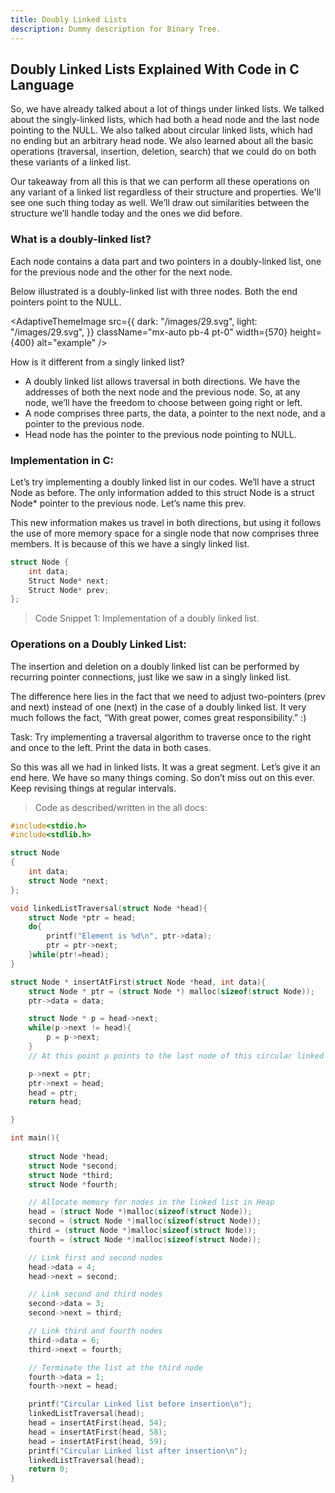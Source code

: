 ```yaml
---
title: Doubly Linked Lists
description: Dummy description for Binary Tree.
---
```


## Doubly Linked Lists Explained With Code in C Language

So, we have already talked about a lot of things under linked lists. We talked about the singly-linked lists, which had both a head node and the last node pointing to the NULL. We also talked about circular linked lists, which had no ending but an arbitrary head node. We also learned about all the basic operations (traversal, insertion, deletion, search) that we could do on both these variants of a linked list.

Our takeaway from all this is that we can perform all these operations on any variant of a linked list regardless of their structure and properties. We'll see one such thing today as well. We’ll draw out similarities between the structure we’ll handle today and the ones we did before.

### What is a doubly-linked list?
Each node contains a data part and two pointers in a doubly-linked list, one for the previous node and the other for the next node.

Below illustrated is a doubly-linked list with three nodes. Both the end pointers point to the NULL.

<AdaptiveThemeImage
  src={{
    dark: "/images/29.svg",
    light: "/images/29.svg",
  }}
  className="mx-auto pb-4 pt-0"
  width={570}
  height={400}
  alt="example"
/>

How is it different from a singly linked list?

- A doubly linked list allows traversal in both directions. We have the addresses of both the next node and the previous node. So, at any node, we’ll have the freedom to choose between going right or left.
- A node comprises three parts, the data, a pointer to the next node, and a pointer to the previous node.
- Head node has the pointer to the previous node pointing to NULL.

### Implementation in C:

Let’s try implementing a doubly linked list in our codes. We’ll have a struct Node as before. The only information added to this struct Node is a struct Node* pointer to the previous node. Let’s name this prev.

This new information makes us travel in both directions, but using it follows the use of more memory space for a single node that now comprises three members. It is because of this we have a singly linked list. 

```C
struct Node {
    int data;
    Struct Node* next;
    Struct Node* prev;
};
```

> Code Snippet 1: Implementation of a doubly linked list.

### Operations on a Doubly Linked List:

The insertion and deletion on a doubly linked list can be performed by recurring pointer connections, just like we saw in a singly linked list.

The difference here lies in the fact that we need to adjust two-pointers (prev and next) instead of one (next) in the case of a doubly linked list. It very much follows the fact, “With great power, comes great responsibility.” :)

Task: Try implementing a traversal algorithm to traverse once to the right and once to the left. Print the data in both cases.

So this was all we had in linked lists. It was a great segment. Let’s give it an end here. We have so many things coming. So don’t miss out on this ever. Keep revising things at regular intervals.

> Code as described/written in the all docs:

```C
#include<stdio.h>
#include<stdlib.h>

struct Node
{
    int data;
    struct Node *next;
};

void linkedListTraversal(struct Node *head){
    struct Node *ptr = head;
    do{
        printf("Element is %d\n", ptr->data);
        ptr = ptr->next;
    }while(ptr!=head);
}

struct Node * insertAtFirst(struct Node *head, int data){
    struct Node * ptr = (struct Node *) malloc(sizeof(struct Node));
    ptr->data = data;

    struct Node * p = head->next;
    while(p->next != head){
        p = p->next;
    }
    // At this point p points to the last node of this circular linked list

    p->next = ptr;
    ptr->next = head;
    head = ptr;
    return head;

}

int main(){
    
    struct Node *head;
    struct Node *second;
    struct Node *third;
    struct Node *fourth;

    // Allocate memory for nodes in the linked list in Heap
    head = (struct Node *)malloc(sizeof(struct Node));
    second = (struct Node *)malloc(sizeof(struct Node));
    third = (struct Node *)malloc(sizeof(struct Node));
    fourth = (struct Node *)malloc(sizeof(struct Node));

    // Link first and second nodes
    head->data = 4;
    head->next = second;

    // Link second and third nodes
    second->data = 3;
    second->next = third;

    // Link third and fourth nodes
    third->data = 6;
    third->next = fourth;

    // Terminate the list at the third node
    fourth->data = 1;
    fourth->next = head;

    printf("Circular Linked list before insertion\n");
    linkedListTraversal(head);
    head = insertAtFirst(head, 54);
    head = insertAtFirst(head, 58);
    head = insertAtFirst(head, 59);
    printf("Circular Linked list after insertion\n");
    linkedListTraversal(head);
    return 0;
}
```